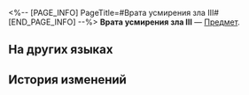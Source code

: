 <%-- [PAGE_INFO]
PageTitle=#Врата усмирения зла III#
[END_PAGE_INFO] --%>
{{Предмет Инфобокс
|id          = 252402
|Изображение = Предмет Врата усмирения зла III.png
|Тип         = 
|Инвентарь   = 
|Редкость    = 5
|Эффект      = 
|Описание    = Соберите набор карточек воспоминаний, чтобы получить усиление.
}}
{{Описание|Ваши воспоминания об Освоении могут стать источником вдохновения для игры.}}
'''Врата усмирения зла III''' — [[Предмет]].

==На других языках==
{{На других языках
|en   = Vileguard Maw (III)
|zhs  = 镇恶门-Ⅲ
|zht  = 鎮惡門-Ⅲ
|ja   = 鎮悪門-III
|ko   = 진악문-Ⅲ
|es   = Puerta que contiene al mal&nbsp;III
|fr   = Porte du mal (III)
|ru   = Врата усмирения зла III
|th   = ประตูปราบปีศาจ III
|vi   = Trấn Ác Môn-III
|de   = Tor gegen das Böse (III)
|id   = Vileguard Maw III
|pt   = Portão que Subjuga o Mal (III)
}}

==История изменений==
{{История изменений|3.5}}